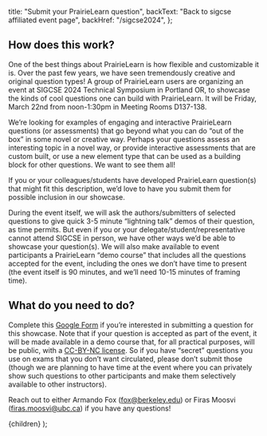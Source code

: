 
  title: "Submit your PrairieLearn question",
  backText: "Back to sigcse affiliated event page",
  backHref: "/sigcse2024",
};

## How does this work?

One of the best things about PrairieLearn is how flexible and customizable it is. Over the past few years, we have seen tremendously creative and original question types! A group of PrairieLearn users are organizing an event at SIGCSE 2024 Technical Symposium in Portland OR, to showcase the kinds of cool questions one can build with PrairieLearn. It will be Friday, March 22nd from noon-1:30pm in Meeting Rooms D137-138.

We’re looking for examples of engaging and interactive PrairieLearn questions (or assessments) that go beyond what you can do “out of the box” in some novel or creative way. Perhaps your questions assess an interesting topic in a novel way, or provide interactive assessments that are custom built, or use a new element type that can be used as a building block for other questions. We want to see them all!

If you or your colleagues/students have developed PrairieLearn question(s) that might fit this description, we’d love to have you submit them for possible inclusion in our showcase.

During the event itself, we will ask the authors/submitters of selected questions to give quick 3-5 minute “lightning talk” demos of their question, as time permits. But even if you or your delegate/student/representative cannot attend SIGCSE in person, we have other ways we’d be able to showcase your question(s).
We will also make available to event participants a PrairieLearn “demo course” that includes all the questions accepted for the event, including the ones we don’t have time to present (the event itself is 90 minutes, and we’ll need 10-15 minutes of framing time).

## What do you need to do?

Complete this [Google Form](https://docs.google.com/forms/d/e/1FAIpQLScR6kmdgCAgcfax0j0RCUrFR46WTpy5hrhd5ZFghQcROz0Yng/viewform?usp=sf_link) if you’re interested in submitting a question for this showcase. Note that if your question is accepted as part of the event, it will be made available in a demo course that, for all practical purposes, will be public, with a [CC-BY-NC license](https://creativecommons.org/licenses/by-nc-sa/4.0/). So if you have “secret” questions you use on exams that you don’t want circulated, please don’t submit those (though we are planning to have time at the event where you can privately show such questions to other participants and make them selectively available to other instructors).

Reach out to either Armando Fox ([fox@berkeley.edu](mailto:fox@berkeley.edu)) or Firas Moosvi ([firas.moosvi@ubc.ca](mailto:firas.moosvi@ubc.ca)) if you have any questions!

  <MarkdownLayout meta={meta}>{children}</MarkdownLayout>
);
